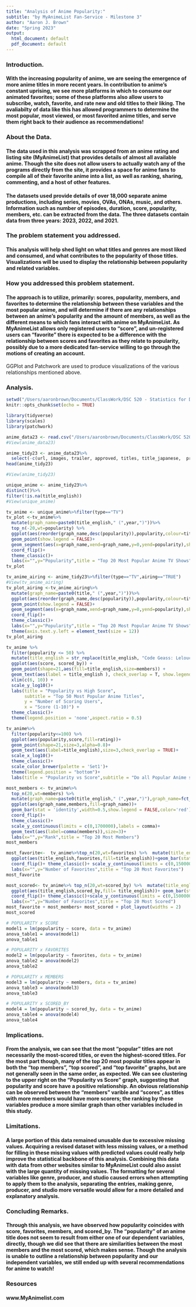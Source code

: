 ```yaml
---
title: "Analysis of Anime Popularity:"
subtitle: "by MyAnimeList Fan-Service - Milestone 3"
author: "Aaron J. Brown"
date: "Spring 2023"
output:
  html_document: default
  pdf_document: default
---
```


### Introduction.
#### With the increasing popularity of anime, we are seeing the emergence of more anime titles in more recent years. In contribution to anime's constant uprising, we see more platforms in which to consume our animated favorites; some of these platforms also allow users to subscribe, watch, favorite, and rate new and old titles to their liking. The avaliabilty of data like this has allowed programmers to determine the most popular, most viewed, or most favorited anime titles, and serve them right back to their audience as recommendations! 

### About the Data.
#### The data used in this analysis was scrapped from an anime rating and listing site (MyAnimeList) that provides details of almost all available anime. Though the site does not allow users to actually watch any of the programs directly from the site, it provides a space for anime fans to compile all of their favorite anime into a list, as well as ranking, sharing, commenting, and a host of other features.
#### The datasets used provide details of over 18,000 separate anime productions, including series, movies, OVAs, ONAs, music, and others. Information such as number of episodes, duration, score, popularity, members, etc. can be extracted from the data. The three datasets contain data from three years: 2023, 2022, and 2021. 

### The problem statement you addressed. 
#### This analysis will help shed light on what titles and genres are most liked and consumed, and what contributes to the popularity of those titles. Visualizations will be used to display the relationship between popularity and related variables.

### How you addressed this problem statement.
#### The approach is to utilize, primarily: scores, popularity, members, and favorites to determine the relationship between these variables and the most popular anime, and will determine if there are any relationships between an anime's popularity and the amount of members, as well as the different means to which fans interact with anime on MyAnimeList. As MyAnimeList allows only registered users to "score", and un-registered users can "favorite" there is expected to be a difference with the relationship between scores and favorites as they relate to popularity, possibly due to a more dedicated fan-service willing to go through the motions of creating an account.
GGPlot and Patchwork are used to produce visualizations of the various relationships mentioned above.

### Analysis.
```r
setwd("/Users/aaronbrown/Documents/ClassWork/DSC 520 - Statistics for Data Science/Project")
knitr::opts_chunk$set(echo = TRUE)
```

```r
library(tidyverse)
library(scales)
library(patchwork)
```

```r

anime_data23 <- read.csv("/Users/aaronbrown/Documents/ClassWork/DSC 520 - Statistics for Data Science/Project/anime_data_2023.csv")
#View(anime_data23)

anime_tidy23 <- anime_data23%>%
  select(-c(url, images, trailer, approved, titles, title_japanese,  producers, studios, genres, themes, demographics, title_synonyms, aired, synopsis, background, broadcast, licensors, explicit_genres))
head(anime_tidy23)

#View(anime_tidy23)
```

```r
unique_anime <- anime_tidy23%>%
distinct()%>%
filter(!is.na(title_english))
#View(unique_anime)
```

```r
tv_anime <- unique_anime%>%filter(type=="TV")
tv_plot <-tv_anime%>%
  mutate(graph_name=paste0(title_english," (",year,")"))%>%
  top_n(-20,wt=popularity) %>% 
  ggplot(aes(reorder(graph_name,desc(popularity)),popularity,colour=title_english))+
  geom_point(show.legend = FALSE)+
  geom_segment(aes(x=graph_name,xend=graph_name,y=0,yend=popularity),show.legend = FALSE)+
  coord_flip()+
  theme_classic()+
  labs(x="",y="Popularity",title = "Top 20 Most Popular Anime TV Shows")
tv_plot
```

```r
tv_anime_airing <- anime_tidy23%>%filter(type=="TV",airing=="TRUE")
#View(tv_anime_airing)
tv_plot_airing <-tv_anime_airing%>%
  mutate(graph_name=paste0(title," (",year,")"))%>%
  ggplot(aes(reorder(graph_name,desc(popularity)),popularity,colour=title))+
  geom_point(show.legend = FALSE)+
  geom_segment(aes(x=graph_name,xend=graph_name,y=0,yend=popularity),show.legend = FALSE)+
  coord_flip()+
  theme_classic()+
  labs(x="",y="Popularity",title = "Top 20 Most Popular Anime TV Shows")+
  theme(axis.text.y.left = element_text(size = 12))
tv_plot_airing
```

```r
tv_anime %>% 
  filter(popularity <= 50) %>%
  mutate(title_english = str_replace(title_english, "Code Geass: Lelouch of the Rebellion", "Code Geass")) %>%
  ggplot(aes(score, scored_by)) + 
  geom_point(shape=21,aes(fill=title_english,size=members)) + 
  geom_text(aes(label = title_english ), check_overlap = T, show.legend = F, size = 3, hjust = 1) + 
  xlim(c(6, 10)) +
  scale_y_log10()+
  labs(title = "Popularity vs High Score", 
       subtitle = "Top 50 Most Popular Anime Titles",
       y = "Number of Scoring Users",
       x = "Score (1-10)") +
  theme_classic()+
  theme(legend.position = 'none',aspect.ratio = 0.5)
```

```r
tv_anime%>%
  filter(popularity<=100) %>% 
  ggplot(aes(popularity,score,fill=rating))+
  geom_point(shape=21,size=3,alpha=0.8)+
  geom_text(aes(label=title_english),size=3,check_overlap = TRUE)+
  scale_x_log10()+
  theme_classic()+
  scale_color_brewer(palette = 'Set1')+
  theme(legend.position = "bottom")+
  labs(title = "Popularity vs Score",subtitle = "Do all Popular Anime score high?")
```
  
```r
most_members <- tv_anime%>%
  top_n(20,wt=members) %>%
  mutate(graph_name=paste0(title_english," (",year,")"),graph_name=fct_reorder(graph_name,members))%>%
  ggplot(aes(graph_name,members,fill=graph_name))+
  geom_bar(stat = 'identity',width=0.5,show.legend = FALSE,color='red')+
  coord_flip()+
  theme_classic()+
  scale_y_continuous(limits = c(0,1700000),labels = comma)+
  geom_text(aes(label=comma(members)),size=3)+
  labs(x="",y="Rank",title = "Top 20 Most Members")
most_members
```

```r
most_favorite<-  tv_anime%>%top_n(20,wt=favorites) %>%  mutate(title_english=fct_reorder(title_english,favorites))%>%
  ggplot(aes(title_english,favorites,fill=title_english))+geom_bar(stat = 'identity',width=0.5,show.legend = FALSE,color='red')+
  coord_flip()+ theme_classic()+ scale_y_continuous(limits = c(0,150000),labels = comma)+ geom_text(aes(label=comma(favorites)),size=3,hjust=1,fontface='bold')+
  labs(x="",y="Number of Favorites",title = "Top 20 Most Favorites")
most_favorite
```

```r
most_scored<- tv_anime%>% top_n(20,wt=scored_by) %>%  mutate(title_english=fct_reorder(title_english,scored_by))%>%
  ggplot(aes(title_english,scored_by,fill= title_english))+ geom_bar(stat = 'identity',width=0.5,color='red',show.legend = FALSE)+
  coord_flip()+ theme_classic()+scale_y_continuous(limits = c(0,1500000),labels = comma)+ geom_text(aes(label=comma(scored_by)),size=3,hjust=1,fontface='bold')+
  labs(x="",y="Number of Favorites",title = "Top 20 Most Scored")
most_favorite + most_members+ most_scored + plot_layout(widths = 2)
most_scored
```

```r
# POPULARITY x SCORE
model1 = lm(popularity ~ score, data = tv_anime)
anova_table1 = anova(model1)
anova_table1

# POPULARITY x FAVORITES
model2 = lm(popularity ~ favorites, data = tv_anime)
anova_table2 = anova(model2)
anova_table2

# POPULARITY x MEMBERS
model3 = lm(popularity ~ members, data = tv_anime)
anova_table3 = anova(model3)
anova_table3

# POPULARITY x SCORED_BY
model4 = lm(popularity ~ scored_by, data = tv_anime)
anova_table4 = anova(model4)
anova_table4

```

### Implications. 
#### From the analysis, we can see that the most "popular" titles are not necessarily the most-scored titles, or even the highest-scored titles. For the most part though, many of the top 20 most popular titles appear in both the "top members", "top scored", and "top favorite" graphs, but are not generally seen in the same order, as expected. We can see clustering to the upper right on the "Popularity vs Score" graph, suggesting that popularity and score have a positive relationship. An obvious relationship can be observed between the "members" varible and "scores", as titles with more members would have more scorers; the ranking by these variables produce a more similar graph than other variables included in this study.

### Limitations.
#### A large portion of this data remained unusable due to excessive missing values. Acquiring a revised dataset with less missing values, or a method for filling in these missing values with predicted values could really help improve the statistical backbone of this analysis. Combining this data with data from other websites similar to MyAnimeList could also assist with the large quantity of missing values. The formatting for several variables like genre, producer, and studio caused errors when attempting to apply them to the analysis, separating the entries, making genre, producer, and studio more versatile would allow for a more detailed and explanatory analysis.

### Concluding Remarks.
#### Through this analysis, we have observed how popularity coincides with score, favorites, members, and scored_by. The "popularity" of an anime title does not seem to result from either one of our dependent variables, directly, though we did see that there are similarities between the most members and the most scored, which makes sense. Though the analysis is unable to outline a relationship between popularity and our independent variables, we still ended up with several recommendations for anime to watch!

### Resources
#### www.MyAnimelist.com